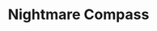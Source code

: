 ---
title: "Nightmare Compass"
meta_title: "Nightmare Compass craft"
description: "Craft de Nightmare Compass"
rank: "s"
draft: false
name: "Nightmare Compass"
recipe_img: "https://wiki.pokexgames.com/images/f/fb/Nightmare_Compass.gif"
level: 110
craft_time: 259200
result: 1
value_npc: 1
ingredients:
  - name: "Hidden Relics"
    quantity: 6000
    item_img: "https://wiki.pokexgames.com/images/3/3d/Hidden_Relic.png"
    value_npc: 1
  - name: "Black Lucky Charm"
    quantity: 120
    item_img: "https://wiki.pokexgames.com/images/b/b0/Black_Lucky_Charm.png"
    value_npc: 1
  - name: "Strange Fur"
    quantity: 120
    item_img: "https://wiki.pokexgames.com/images/c/c4/Strange_Fur.png"
    value_npc: 1
  - name: "Corrupted Streak Tail"
    quantity: 120
    item_img: "https://wiki.pokexgames.com/images/2/2f/Corrupted-Streak-Tail.gif"
    value_npc: 1
  - name: "Dragon Wings"
    quantity: 120
    item_img: "https://wiki.pokexgames.com/images/f/fa/Dragon_Wings.png"
    value_npc: 1
  - name: "Corrupted Lizard Tail"
    quantity: 120
    item_img: "https://wiki.pokexgames.com/images/5/5b/Corrupted-Lizard-Tail.gif"
    value_npc: 1
  - name: "Corrupted Feather"
    quantity: 90
    item_img: "https://wiki.pokexgames.com/images/5/5f/Corrupted-Feather.gif"
    value_npc: 1
  - name: "Brown Ear"
    quantity: 90
    item_img: "https://wiki.pokexgames.com/images/9/91/Dark_Ear_Shiftry_NW.png"
    value_npc: 1
  - name: "Corrupted Miss Trace"
    quantity: 90
    item_img: "https://wiki.pokexgames.com/images/5/5f/Corrupted-Miss-Traces.gif"
    value_npc: 1
  - name: "Toxic Gosme"
    quantity: 90
    item_img: "https://wiki.pokexgames.com/images/c/ca/Toxic_Gosme.png"
    value_npc: 1
  - name: "Bagworm Green Leaves"
    quantity: 90
    item_img: "https://wiki.pokexgames.com/images/e/e0/Bagworm_Green_Leaves.png"
    value_npc: 1
  - name: "Bear Arm"
    quantity: 90
    item_img: "https://wiki.pokexgames.com/images/4/48/Bear_Arm.png"
    value_npc: 1
  - name: "Magnet Remains"
    quantity: 1
    item_img: "https://wiki.pokexgames.com/images/7/7d/Magnet_Remains.png"
    value_npc: 1
  - name: "Sentry Remains"
    quantity: 40
    item_img: "https://wiki.pokexgames.com/images/d/d3/Sentry_Remains.png"
    value_npc: 1
---